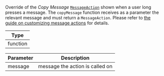 Override of the *Copy Message* [`MessageAction`](/reactnative/object-types/message-action) shown when a user long presses a message.
The `copyMessage` function receives as a parameter the relevant message and must return a `MessageAction`.
Please refer to [the guide on customizing message actions](/reactnative/guides/customize-message-actions) for details.

| Type |
| - |
| function |

| Parameter | Description |
| - | - |
| message	| message the action is called on |
